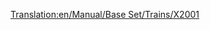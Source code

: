 [[Translation:en/Manual/Base Set/Trains/X2001]]
{{en/Manual/Base Set/Trains/Trains|Cost=£60,937 ($121,874)
|Speed=305 kph (190 mph)
|Weight=95 t
|Power=9,000 hp (6,618 kW)
|Annual=£3,234 ($6,468)
|Designed=1999
|Lifespan=20
|Capacity=N/A
|Description=No description has been written for this train yet. If you know something about this train, feel free to edit this page and add it!
|Real-life=Probably a play of the Swedish tilting train X2000 (formerly known as X2) http://www.lococarriage.org.uk/x2000.htm has the complete story of X2000 - the train for the year 2000!
}}